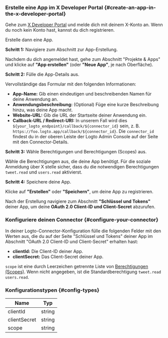 ### Erstelle eine App im X Developer Portal \{#create-an-app-in-the-x-developer-portal}

Gehe zum [X Developer Portal](https://developer.x.com/en/portal/projects-and-apps) und melde dich mit deinem X-Konto an. Wenn du noch kein Konto hast, kannst du dich registrieren.

Erstelle dann eine App.

**Schritt 1:** Navigiere zum Abschnitt zur App-Erstellung.

Nachdem du dich angemeldet hast, gehe zum Abschnitt "Projekte & Apps" und klicke auf **"App erstellen"** (oder **"Neue App"**, je nach Oberfläche).

**Schritt 2:** Fülle die App-Details aus.

Vervollständige das Formular mit den folgenden Informationen:

- **App-Name:** Gib einen eindeutigen und beschreibenden Namen für deine Anwendung an.
- **Anwendungsbeschreibung:** (Optional) Füge eine kurze Beschreibung hinzu, was deine App macht.
- **Website-URL:** Gib die URL der Startseite deiner Anwendung ein.
- **Callback-URL / Redirect-URI:** In unserem Fall wird dies `${your_logto_endpoint}/callback/${connector_id}` sein, z. B. `https://foo.logto.app/callback/${connector_id}`. Die `connector_id` findest du in der oberen Leiste der Logto Admin Console auf der Seite mit den Connector-Details.

**Schritt 3:** Wähle Berechtigungen und Berechtigungen (Scopes) aus.

Wähle die Berechtigungen aus, die deine App benötigt. Für die soziale Anmeldung über X stelle sicher, dass du die notwendigen Berechtigungen `tweet.read` und `users.read` aktivierst.

**Schritt 4:** Speichere deine App.

Klicke auf **"Erstellen"** oder **"Speichern"**, um deine App zu registrieren.

Nach der Erstellung navigiere zum Abschnitt **"Schlüssel und Tokens"** deiner App, um deine **OAuth 2.0 Client-ID und Client-Secret** abzurufen.

### Konfiguriere deinen Connector \{#configure-your-connector}

In deiner Logto-Connector-Konfiguration fülle die folgenden Felder mit den Werten aus, die du auf der Seite "Schlüssel und Tokens" deiner App im Abschnitt "OAuth 2.0 Client-ID und Client-Secret" erhalten hast:

- **clientId:** Die Client-ID deiner App.
- **clientSecret:** Das Client-Secret deiner App.

`scope` ist eine durch Leerzeichen getrennte Liste von [Berechtigungen (Scopes)](https://docs.x.com/x-api/users/user-lookup-me). Wenn nicht angegeben, ist die Standardberechtigung `tweet.read users.read`.

### Konfigurationstypen \{#config-types}

| Name         | Typ    |
| ------------ | ------ |
| clientId     | string |
| clientSecret | string |
| scope        | string |
